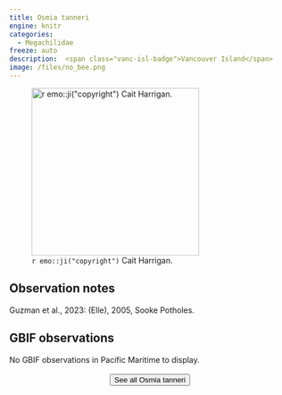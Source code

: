 ```yaml
---
title: Osmia tanneri
engine: knitr
categories:
  - Megachilidae
freeze: auto
description:  <span class="vanc-isl-badge">Vancouver Island</span>
image: /files/no_bee.png
---
```

![`r emo::ji("copyright")` Cait Harrigan.](/files/no_bee.png){height=300}

## Observation notes  
Guzman et al., 2023: (Elle), 2005, <span class="hl-place-name">Sooke</span> Potholes.

## GBIF observations  
No GBIF observations in Pacific Maritime to display.
<br><br>
<center>


<a href="NA"><button type="button" class="btn btn-secondary">See all Osmia tanneri <i class="fa-solid fa-arrow-up-right-from-square"></i> </button></a>
</center>
